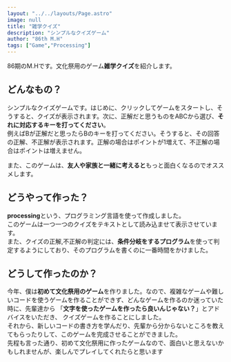 ```yaml
---
layout: "../../layouts/Page.astro"
image: null
title: "雑学クイズ"
description: "シンプルなクイズゲーム"
author: "86th M.H"
tags: ["Game","Processing"]
---
```

86期のM.Hです。文化祭用のゲーム**雑学クイズ**を紹介します。
## どんなもの？
シンプルなクイズゲームです。はじめに、クリックしてゲームをスタートし、そうすると、クイズが表示されます。次に、正解だと思うものをABCから選び、**それに対応するキーを打ってください**。<br/>
例えばBが正解だと思ったらBのキーを打ってください。そうすると、その回答の正解、不正解が表示されます。正解の場合はポイントが1増えて、不正解の場合はポイントは増えません。

また、このゲームは、**友人や家族と一緒に考えると**もっと面白くなるのでオススメします。

## どうやって作った？
**processing**という、プログラミング言語を使って作成しました。<br/>
このゲームは一つ一つのクイズをテキストとして読み込ませて表示させています。<br/>
また、クイズの正解,不正解の判定には、**条件分岐をするプログラム**を使って判定するようにしており、そのプログラムを書くのに一番時間をかけました。

## どうして作ったのか？
今年、僕は**初めて文化祭用のゲーム**を作りました。なので、複雑なゲームや難しいコードを使うゲームを作ることができず、どんなゲームを作るのか迷っていた時に、先輩達から
「**文字を使ったゲームを作ったら良いんじゃない？**」とアドバイスをいただき、
クイズゲームを作ることにしました。<br/>
それから、新しいコードの書き方を学んだり、先輩から分からないところを教えてもらったりして、このゲームを完成させることができました。<br/>
先程も言った通り、初めて文化祭用に作ったゲームなので、面白いと思えないかもしれませんが、楽しんでプレイしてくれたらと思います
